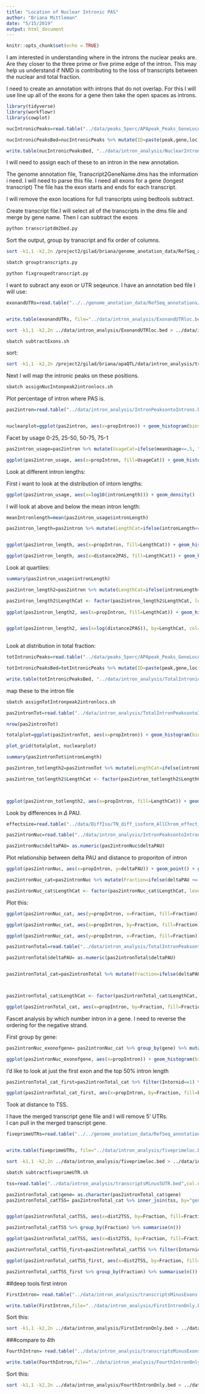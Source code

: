 ```yaml
---
title: "Location of Nuclear Intronic PAS"
author: "Briana Mittleman"
date: "5/15/2019"
output: html_document
---
```


```r
knitr::opts_chunk$set(echo = TRUE)
```

I am interested in understanding where in the introns the nuclear peaks are. Are they closer to the three prime or five prime edge of the intron. This may help us understand if NMD is contributing to the loss of transcripts between the nuclear and total fraction.  

I need to create an annotation with introns that do not overlap. For this I will use line up all of the exons for a gene then take the open spaces as introns.  
```r

library(tidyverse)
library(workflowr)
library(cowplot)

```


```r
nucIntronicPeaks=read.table("../data/peaks_5perc/APApeak_Peaks_GeneLocAnno.Nuclear.5perc.fc", stringsAsFactors = F, header = F,col.names = c("chr", "start", "end", "gene", "loc", "strand", "peak", "avgUsage")) %>% filter(loc=="intron")

nucIntronicPeaksBed=nucIntronicPeaks %>% mutate(ID=paste(peak,gene,loc, sep=":")) %>% dplyr::select(chr, start, end, ID, avgUsage, strand)

write.table(nucIntronicPeaksBed, "../data/intron_analysis/NuclearIntronicPeaks.bed", col.names = F, row.names = F, quote = F,sep="\t")
```

I will need to assign each of these to an intron in the new annotation.  

The genome annotation file, Transcript2GeneName.dms has the information i need. I will need to parse this file. I need all exons for a gene (longest transcript) The file has the exon starts and ends for each transcript.  

I will remove the exon locations for full transcripts using bedtools subtract. 



Create transcript file.I will select all of the transcripts in the dms file and merge by gene name. Then I can subtract the exons 



```bash
python transcriptdm2bed.py
```

Sort the output, group by transcript and fix order of columns. 

```bash
sort -k1,1 -k2,2n /project2/gilad/briana/genome_anotation_data/RefSeq_annotations/AllTranscriptsbyName.bed > /project2/gilad/briana/genome_anotation_data/RefSeq_annotations/AllTranscriptsbyName.sort.bed

sbatch grouptranscripts.py

python fixgroupedtranscript.py
```


I want to subract any exon or UTR seqeunce. I have an annotation bed file I will use:
 
```r
exonandUTRs=read.table("../../genome_anotation_data/RefSeq_annotations/ncbiRefSeq_FormatedallAnnotation.sort.bed", col.names = c("CHR", "start", "end", "ID", "score", "strand"),stringsAsFactors = F)%>% separate(ID, into=c("loc", "gene"),sep=":") %>% filter(loc!="intron") %>% dplyr::select(-loc) %>% mutate(CHR=paste("chr", CHR, sep=""))


write.table(exonandUTRs, file="../data/intron_analysis/ExonandUTRloc.bed", quote=F, col.names = F, row.names = F, sep="\t")
```


```bash
sort -k1,1 -k2,2n ../data/intron_analysis/ExonandUTRloc.bed > ../data/intron_analysis/ExonandUTRloc.sort.bed
```



```bash
sbatch subtractExons.sh
```


sort:

```bash
sort -k1,1 -k2,2n /project2/gilad/briana/apaQTL/data/intron_analysis/transcriptsMinusExons.bed > /project2/gilad/briana/apaQTL/data/intron_analysis/transcriptsMinusExons.sort.bed
```





Next I will map the intronic peaks on these positions. 

```bash
sbatch assignNucIntonpeak2intronlocs.sh
```


Plot percentage of intron where PAS is.

```r
pas2intron=read.table("../data/intron_analysis/IntronPeaksontoIntrons.bed",col.names = c("intronCHR", "intronStart", "intronEnd", "gene", "score", "strand", "peakCHR", "peakStart", "peakEnd", "PeakID", "meanUsage", "peakStrand")) %>% mutate(PASloc=ifelse(strand=="+", peakEnd, peakStart)) %>% dplyr::select(intronStart, intronEnd, gene, strand, PeakID, PASloc ,meanUsage) %>% mutate(intronLength=intronEnd-intronStart , distance2PAS= ifelse(strand=="+", PASloc-intronStart, intronEnd-PASloc), propIntron=distance2PAS/intronLength)



```


```r
nuclearplot=ggplot(pas2intron, aes(x=propIntron)) + geom_histogram(bins=50, aes(y=..count../33345)) + labs(title="PAS position within intron \n for Nuclear PAS", y="Proportion of Intronic PAS", x="Proportion of Intronic Length")
```
Facet by usage 0-25, 25-50, 50-75, 75-1
```r
pas2intron_usage=pas2intron %>% mutate(UsageCat=ifelse(meanUsage<=.5, "low", "high"))

ggplot(pas2intron_usage, aes(x=propIntron, fill=UsageCat)) + geom_histogram(bins=50, aes(y=..count../33345)) + labs(title="PAS position within intron", y="Proportion of Intronic PAS", x="Proportion of Intronic Length") + facet_grid(~UsageCat)

```


Look at different intron lengths:

First i want to look at the distribution of intorn lengths:

```r
ggplot(pas2intron_usage, aes(x=log10(intronLength))) + geom_density()
```

I will look at above and below the mean intron length:

```r
meanIntronlength=mean(pas2intron_usage$intronLength)

pas2intron_length=pas2intron %>% mutate(LengthCat=ifelse(intronLength<=meanIntronlength, "bottom", "top"))


ggplot(pas2intron_length, aes(x=propIntron, fill=LengthCat)) + geom_histogram(bins=50, aes(y=..count../33345)) + labs(title="PAS position within intron", y="Proportion of Intronic PAS", x="Proportion of Intronic Length") + facet_grid(~LengthCat)

ggplot(pas2intron_length, aes(x=distance2PAS, fill=LengthCat)) + geom_histogram(bins=50, aes(y=..count../33345)) + labs(title="PAS position within intron", y="Proportion of Intronic PAS", x="Proportion of Intronic Length") + facet_grid(~LengthCat)
```
Look at quartiles:  

```r
summary(pas2intron_usage$intronLength)

pas2intron_length2=pas2intron %>% mutate(LengthCat=ifelse(intronLength<=3929, "first", ifelse(intronLength>3929 &intronLength<=9220, "second", ifelse(intronLength>9220 &intronLength<=24094, "third", "fourth"))))

pas2intron_length2$LengthCat <- factor(pas2intron_length2$LengthCat, levels=c("first", "second", "third", "fourth"))
                                         
ggplot(pas2intron_length2, aes(x=propIntron, fill=LengthCat)) + geom_histogram(bins=50, aes(y=..count../33345)) + labs(title="PAS position within intron \n Nuclear intronic PAS", y="Proportion of Intronic PAS", x="Proportion of Intronic Length") + facet_grid(~LengthCat)+theme(axis.text.x = element_text(angle = 90, hjust = 1))


ggplot(pas2intron_length2, aes(x=log(distance2PAS)), by=LengthCat, col=LengthCat) + stat_ecdf(aes(col=LengthCat)) 
  


```


Look at distribution in total fraction:  


```r
totIntronicPeaks=read.table("../data/peaks_5perc/APApeak_Peaks_GeneLocAnno.Total.5perc.fc", stringsAsFactors = F, header = F,col.names = c("chr", "start", "end", "gene", "loc", "strand", "peak", "avgUsage")) %>% filter(loc=="intron")

totIntronicPeaksBed=totIntronicPeaks %>% mutate(ID=paste(peak,gene,loc, sep=":")) %>% dplyr::select(chr, start, end, ID, avgUsage, strand)

write.table(totIntronicPeaksBed, "../data/intron_analysis/TotalIntronicPeaks.bed", col.names = F, row.names = F, quote = F,sep="\t")
```


map these to the intron file



```bash
sbatch assignTotIntronpeak2intronlocs.sh
```

```r
pas2intronTot=read.table("../data/intron_analysis/TotalIntronPeaksontoIntrons.bed",col.names = c("intronCHR", "intronStart", "intronEnd", "gene", "score", "strand", "peakCHR", "peakStart", "peakEnd", "PeakID", "meanUsage", "peakStrand")) %>% mutate(PASloc=ifelse(strand=="+", peakEnd, peakStart)) %>% dplyr::select(intronStart, intronEnd, gene, strand, PeakID, PASloc ,meanUsage) %>% mutate(intronLength=intronEnd-intronStart , distance2PAS= ifelse(strand=="+", PASloc-intronStart, intronEnd-PASloc), propIntron=distance2PAS/intronLength)

nrow(pas2intronTot)

```

```r
totalplot=ggplot(pas2intronTot, aes(x=propIntron)) + geom_histogram(bins=50, aes(y=..count../31954)) + labs(title="PAS position within intron \nfor total PAS", y="Proportion of Intronic PAS", x="Proportion of Intronic Length")
```


```r
plot_grid(totalplot, nuclearplot)
```
```r
summary(pas2intronTot$intronLength)

pas2intron_totlength2=pas2intronTot %>% mutate(LengthCat=ifelse(intronLength<=3785, "first", ifelse(intronLength>3785 &intronLength<=8872, "second", ifelse(intronLength>8872 &intronLength<=22928, "third", "fourth"))))

pas2intron_totlength2$LengthCat <- factor(pas2intron_totlength2$LengthCat, levels=c("first", "second", "third", "fourth"))


                                         
ggplot(pas2intron_totlength2, aes(x=propIntron, fill=LengthCat)) + geom_histogram(bins=50, aes(y=..count../31954)) + labs(title="PAS position within intron \n Total intronic PAS", y="Proportion of Intronic PAS", x="Proportion of Intronic Length") + facet_grid(~LengthCat) + theme(axis.text.x = element_text(angle = 90, hjust = 1))


```

Look by differences in $\Delta$ PAU.  

```r
effectsize=read.table("../data/DiffIso/TN_diff_isoform_AllChrom_effect_sizes.txt", stringsAsFactors = F, col.names=c('PAS',  'logef' ,'Nuclear', 'Total','deltaPAU')) %>% filter(PAS != "intron") %>% dplyr::select(PAS, deltaPAU)
```


```r
pas2intronNuc=read.table("../data/intron_analysis/IntronPeaksontoIntrons.bed",col.names = c("intronCHR", "intronStart", "intronEnd", "gene", "score", "strand", "peakCHR", "peakStart", "peakEnd", "PeakID", "meanUsage", "peakStrand")) %>% mutate(PAS=paste(peakCHR, peakStart, peakEnd, gene, sep=":")) %>% inner_join(effectsize, by="PAS") %>% mutate(PASloc=ifelse(strand=="+", peakEnd, peakStart)) %>% dplyr::select(intronStart, intronEnd, gene, strand, PeakID, PASloc ,meanUsage, deltaPAU) %>% mutate(intronLength=intronEnd-intronStart , distance2PAS= ifelse(strand=="+", PASloc-intronStart, intronEnd-PASloc), propIntron=distance2PAS/intronLength)

pas2intronNuc$deltaPAU= as.numeric(pas2intronNuc$deltaPAU)
```

Plot relationship between delta PAU and distance to proporiton of intron  

```r
ggplot(pas2intronNuc, aes(x=propIntron, y=deltaPAU)) + geom_point() + geom_density2d(col="red")
```
```r
pas2intronNuc_cat=pas2intronNuc %>% mutate(Fraction=ifelse(deltaPAU <= -0.2, "NuclearSpecific", ifelse(deltaPAU>-.2 &deltaPAU < .2, "NotDiff", "TotalEnriched"))) %>% mutate(LengthCat=ifelse(intronLength<=3929, "first", ifelse(intronLength>3929 &intronLength<=9220, "second", ifelse(intronLength>9220 &intronLength<=24094, "third", "fourth"))))

pas2intronNuc_cat$LengthCat <- factor(pas2intronNuc_cat$LengthCat, levels=c("first", "second", "third", "fourth"))
```

Plot this:

```r
ggplot(pas2intronNuc_cat, aes(y=propIntron, x=Fraction, fill=Fraction)) + geom_boxplot(alpha=.5) + facet_grid(~LengthCat)  + theme(axis.text.x = element_text(angle = 90, hjust = 1)) 
```

```r
ggplot(pas2intronNuc_cat, aes(x=propIntron, by=Fraction, fill=Fraction)) + geom_density(alpha=.5) + facet_grid(~LengthCat)  + theme(axis.text.x = element_text(angle = 90, hjust = 1))
```


```r
ggplot(pas2intronNuc_cat, aes(y=propIntron, x=Fraction, fill=Fraction)) + geom_boxplot(alpha=.5)  + theme(axis.text.x = element_text(angle = 90, hjust = 1)) 
```

```r

pas2intronTotal=read.table("../data/intron_analysis/TotalIntronPeaksontoIntrons.bed",col.names = c("intronCHR", "intronStart", "intronEnd", "gene", "score", "strand", "peakCHR", "peakStart", "peakEnd", "PeakID", "meanUsage", "peakStrand")) %>% mutate(PAS=paste(peakCHR, peakStart, peakEnd, gene, sep=":")) %>% inner_join(effectsize, by="PAS") %>% mutate(PASloc=ifelse(strand=="+", peakEnd, peakStart)) %>% dplyr::select(intronStart, intronEnd, gene, strand, PeakID, PASloc ,meanUsage, deltaPAU) %>% mutate(intronLength=intronEnd-intronStart , distance2PAS= ifelse(strand=="+", PASloc-intronStart, intronEnd-PASloc), propIntron=distance2PAS/intronLength)

pas2intronTotal$deltaPAU= as.numeric(pas2intronTotal$deltaPAU)


pas2intronTotal_cat=pas2intronTotal %>% mutate(Fraction=ifelse(deltaPAU <= -0.1, "NuclearEnriched", ifelse(deltaPAU>-.1 &deltaPAU < .1, "NotDiff", "TotalEnriched"))) %>% mutate(LengthCat=ifelse(intronLength<=3785, "first", ifelse(intronLength>3785 &intronLength<=8872, "second", ifelse(intronLength>8872 &intronLength<=22928, "third", "fourth"))))%>% group_by(gene) %>% mutate(Intornid=ifelse(strand=="+",  1:n(),n():1)) %>% ungroup()



pas2intronTotal_cat$LengthCat <- factor(pas2intronTotal_cat$LengthCat, levels=c("first", "second", "third", "fourth"))

ggplot(pas2intronTotal_cat, aes(x=propIntron, by=Fraction, fill=Fraction)) + geom_density(alpha=.5) + facet_grid(~Intornid)  + theme(axis.text.x = element_text(angle = 90, hjust = 1)) 
```

Fascet analysis by which number intron in a gene. I need to reverse the ordering for the negative strand. 


First group by gene:

```r
pas2intronNuc_exonofgene= pas2intronNuc_cat %>% group_by(gene) %>% mutate(Intornid=ifelse(strand=="+",  1:n(),n():1))
```


```r
ggplot(pas2intronNuc_exonofgene, aes(x=propIntron)) + geom_histogram(bins=50)  + facet_grid(~Intornid) + theme(axis.text.x = element_text(angle = 90, hjust = 1))
```


I’d like to look at just the first exon and the top 50% intron length

```r
pas2intronTotal_cat_first=pas2intronTotal_cat %>% filter(Intornid==1) %>% mutate(LengthHalf=ifelse(intronLength<=8872, "Short", "Long"))

ggplot(pas2intronTotal_cat_first, aes(x=propIntron, by=Fraction, fill=Fraction)) + geom_density(alpha=.5) + facet_grid(~LengthHalf)  + theme(axis.text.x = element_text(angle = 90, hjust = 1)) + labs(title="First intron proportion of the intron\n by intron length and delta PAU")
```


Took at distance to TSS.  


I have the merged transcript gene file and I will remove 5' UTRs.  
I can pull in the merged transcript gene.  

```r
fiveprimeUTRs=read.table("../../genome_anotation_data/RefSeq_annotations/ncbiRefSeq_FormatedallAnnotation.sort.bed", col.names = c("CHR", "start", "end", "ID", "score", "strand"),stringsAsFactors = F)%>% separate(ID, into=c("loc", "gene"),sep=":") %>% filter(loc=="utr5") %>% dplyr::select(-loc) %>% mutate(CHR=paste("chr", CHR, sep=""))


write.table(fiveprimeUTRs, file="../data/intron_analysis/fiveprimeloc.bed", quote=F, col.names = F, row.names = F, sep="\t")
```


```bash
sort -k1,1 -k2,2n ../data/intron_analysis/fiveprimeloc.bed > ../data/intron_analysis/fiveprimeloc.sort.bed
```



```bash
sbatch subtractfiveprimeUTR.sh
```


```r
tss=read.table("../data/intron_analysis/transcriptsMinus5UTR.bed",col.names = c("chr", "start", "end", "gene", "score", "strand"), stringsAsFactors = F) %>% mutate(TSS=ifelse(strand=="+", start, end)) %>% dplyr::select(TSS, gene)


```

```r
pas2intronTotal_cat$gene= as.character(pas2intronTotal_cat$gene)
pas2intronTotal_catTSS= pas2intronTotal_cat %>% inner_join(tss, by="gene") %>% mutate(dist2TSS= ifelse(strand=="+", abs(PASloc-TSS), abs(TSS-PASloc))) %>% filter(dist2TSS<10000)


ggplot(pas2intronTotal_catTSS, aes(x=dist2TSS, by=Fraction, fill=Fraction)) + geom_density(alpha=.5) + labs(title="Distance to TSS by delta PAU first 10KB", x="Distance to TSS")+  theme(axis.text.x = element_text(angle = 90, hjust = 1)) 
```

```r
pas2intronTotal_catTSS %>% group_by(Fraction) %>% summarise(n())
```



```r
ggplot(pas2intronTotal_catTSS, aes(x=dist2TSS, by=Fraction, fill=Fraction)) + geom_density(alpha=.5) + labs(title="Distance to TSS by delta PAU", x="Distance to TSS")+  theme(axis.text.x = element_text(angle = 90, hjust = 1)) + scale_x_log10() + facet_grid(~Intornid)

```


```r
pas2intronTotal_catTSS_first=pas2intronTotal_catTSS %>% filter(Intornid==1, dist2TSS<10000)

ggplot(pas2intronTotal_catTSS_first, aes(x=dist2TSS, by=Fraction, fill=Fraction)) + geom_density(alpha=.5) + labs(title="Distance to TSS for first exon first 10KB",x="Distance to TSS") + theme(axis.text.x = element_text(angle = 90, hjust = 1)) 
```

```r
pas2intronTotal_catTSS_first %>% group_by(Fraction) %>% summarise(n())
```

##deep tools first intron  

```r
FirstIntron= read.table("../data/intron_analysis/transcriptsMinusExons.sort.bed", stringsAsFactors = F, col.names=c("chr", "start", "end", "gene", "score", "strand")) %>% group_by(gene) %>% mutate(Intornid=ifelse(strand=="+",  1:n(),n():1)) %>% mutate(Chr=str_sub(chr, 4, str_length(chr))) %>% filter(Intornid==1) %>% select(Chr, start, end ,gene ,score ,strand) 

write.table(FirstIntron,file="../data/intron_analysis/FirstIntronOnly.bed", col.names = F, row.names = F, quote=F, sep="\t")
```

Sort this:

```bash
sort -k1,1 -k2,2n ../data/intron_analysis/FirstIntronOnly.bed > ../data/intron_analysis/FirstIntronOnly_Sort.bed
```

###compare to 4th  

```r
FourthIntron= read.table("../data/intron_analysis/transcriptsMinusExons.sort.bed", stringsAsFactors = F, col.names=c("chr", "start", "end", "gene", "score", "strand")) %>% group_by(gene) %>% mutate(Intornid=ifelse(strand=="+",  1:n(),n():1)) %>% mutate(Chr=str_sub(chr, 4, str_length(chr))) %>% filter(Intornid==4) %>% select(Chr, start, end ,gene ,score ,strand) 

write.table(FourthIntron,file="../data/intron_analysis/FourthIntronOnly.bed", col.names = F, row.names = F, quote=F, sep="\t")
```

Sort this:

```bash
sort -k1,1 -k2,2n ../data/intron_analysis/FourthIntronOnly.bed > ../data/intron_analysis/FourthIntronOnly_Sort.bed
```



